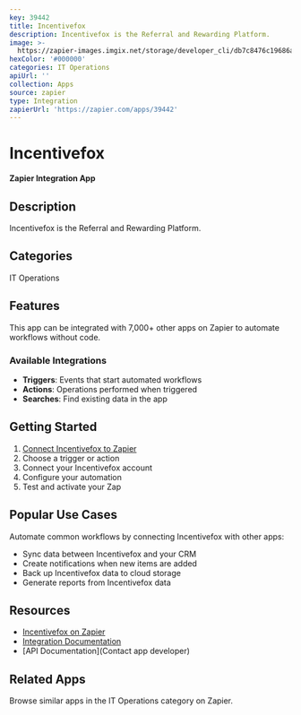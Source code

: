 ```yaml
---
key: 39442
title: Incentivefox
description: Incentivefox is the Referral and Rewarding Platform.
image: >-
  https://zapier-images.imgix.net/storage/developer_cli/db7c8476c19686a41eed876aa91235eb.png?auto=format%2Ccompress&ixlib=python-3.0.0&q=50
hexColor: '#000000'
categories: IT Operations
apiUrl: ''
collection: Apps
source: zapier
type: Integration
zapierUrl: 'https://zapier.com/apps/39442'
---
```

# Incentivefox

**Zapier Integration App**

## Description

Incentivefox is the Referral and Rewarding Platform.

## Categories

IT Operations

## Features

This app can be integrated with 7,000+ other apps on Zapier to automate workflows without code.

### Available Integrations

- **Triggers**: Events that start automated workflows
- **Actions**: Operations performed when triggered
- **Searches**: Find existing data in the app

## Getting Started

1. [Connect Incentivefox to Zapier](https://zapier.com/apps/39442)
2. Choose a trigger or action
3. Connect your Incentivefox account
4. Configure your automation
5. Test and activate your Zap

## Popular Use Cases

Automate common workflows by connecting Incentivefox with other apps:

- Sync data between Incentivefox and your CRM
- Create notifications when new items are added
- Back up Incentivefox data to cloud storage
- Generate reports from Incentivefox data

## Resources

- [Incentivefox on Zapier](https://zapier.com/apps/39442)
- [Integration Documentation](https://zapier.com/apps/39442/integrations)
- [API Documentation](Contact app developer)

## Related Apps

Browse similar apps in the IT Operations category on Zapier.
